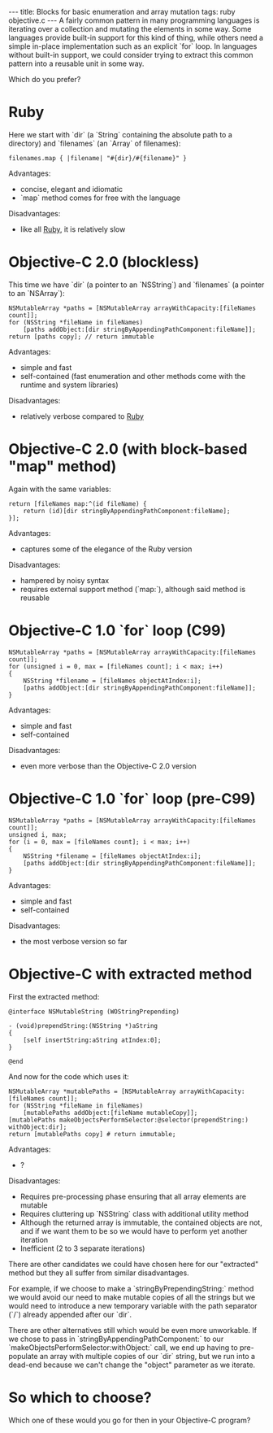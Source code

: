 ---
title: Blocks for basic enumeration and array mutation
tags: ruby objective.c
---
A fairly common pattern in many programming languages is iterating over a collection and mutating the elements in some way. Some languages provide built-in support for this kind of thing, while others need a simple in-place implementation such as an explicit `for` loop. In languages without built-in support, we could consider trying to extract this common pattern into a reusable unit in some way.

Which do you prefer?

= Ruby =

Here we start with `dir` (a `String` containing the absolute path to a directory) and `filenames` (an `Array` of filenames):

<pre lang="ruby">filenames.map { |filename| "#{dir}/#{filename}" }</pre>

Advantages:

* concise, elegant and idiomatic
* `map` method comes for free with the language

Disadvantages:

* like all [[Ruby]], it is relatively slow

= Objective-C 2.0 (blockless) =

This time we have `dir` (a pointer to an `NSString`) and `filenames` (a pointer to an `NSArray`):

<pre lang="objc">NSMutableArray *paths = [NSMutableArray arrayWithCapacity:[fileNames count]];
for (NSString *fileName in fileNames)
    [paths addObject:[dir stringByAppendingPathComponent:fileName]];
return [paths copy]; // return immutable</pre>

Advantages:

* simple and fast
* self-contained (fast enumeration and other methods come with the runtime and system libraries)

Disadvantages:

* relatively verbose compared to [[Ruby]]

= Objective-C 2.0 (with block-based "map" method) =

Again with the same variables:

<pre lang="objc">return [fileNames map:^(id fileName) {
    return (id)[dir stringByAppendingPathComponent:fileName];
}];</pre>

Advantages:

* captures some of the elegance of the Ruby version

Disadvantages:

* hampered by noisy syntax
* requires external support method (`map:`), although said method is reusable

= Objective-C 1.0 `for` loop (C99) =

<pre lang="objc">NSMutableArray *paths = [NSMutableArray arrayWithCapacity:[fileNames count]];
for (unsigned i = 0, max = [fileNames count]; i < max; i++)
{
    NSString *filename = [fileNames objectAtIndex:i];
    [paths addObject:[dir stringByAppendingPathComponent:fileName]];
}</pre>

Advantages:

* simple and fast
* self-contained

Disadvantages:

* even more verbose than the Objective-C 2.0 version

= Objective-C 1.0 `for` loop (pre-C99) =

<pre lang="objc">NSMutableArray *paths = [NSMutableArray arrayWithCapacity:[fileNames count]];
unsigned i, max;
for (i = 0, max = [fileNames count]; i < max; i++)
{
    NSString *filename = [fileNames objectAtIndex:i];
    [paths addObject:[dir stringByAppendingPathComponent:fileName]];
}</pre>

Advantages:

* simple and fast
* self-contained

Disadvantages:

* the most verbose version so far

= Objective-C with extracted method =

First the extracted method:

<pre lang="objc">@interface NSMutableString (WOStringPrepending)

- (void)prependString:(NSString *)aString
{
    [self insertString:aString atIndex:0];
}

@end</pre>

And now for the code which uses it:

<pre lang="objc">NSMutableArray *mutablePaths = [NSMutableArray arrayWithCapacity:[fileNames count]];
for (NSString *fileName in fileNames)
    [mutablePaths addObject:[fileName mutableCopy]];
[mutablePaths makeObjectsPerformSelector:@selector(prependString:) withObject:dir];
return [mutablePaths copy] # return immutable;</pre>

Advantages:

* ?

Disadvantages:

* Requires pre-processing phase ensuring that all array elements are mutable
* Requires cluttering up `NSString` class with additional utility method
* Although the returned array is immutable, the contained objects are not, and if we want them to be so we would have to perform yet another iteration
* Inefficient (2 to 3 separate iterations)

There are other candidates we could have chosen here for our "extracted" method but they all suffer from similar disadvantages.

For example, if we choose to make a `stringByPrependingString:` method we would avoid our need to make mutable copies of all the strings but we would need to introduce a new temporary variable with the path separator (`/`)  already appended after our `dir`.

There are other alternatives still which would be even more unworkable. If we chose to pass in `stringByAppendingPathComponent:` to our `makeObjectsPerformSelector:withObject:` call, we end up having to pre-populate an array with multiple copies of our `dir` string, but we run into a dead-end because we can't change the "object" parameter as we iterate.

= So which to choose? =

Which one of these would you go for then in your Objective-C program?
